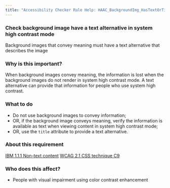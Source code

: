 ```yaml
---
title: "Accessibility Checker Rule Help: HAAC_BackgroundImg_HasTextOrTitle"
---
```


<div className="toolHelp">
<Row>
<Column colLg={16} colMd={8} colSm={4} className="toolHead">

### Check background image have a text alternative in system high contrast mode

<div id="locLevel"></div>

Background images that convey meaning must have a text alternative that describes the image

</Column>
</Row>
<Row>
<Column colLg={11} colMd={5} colSm={4} className="toolMain">

### Why is this important?

When background images convey meaning, the information is lost when the background images do not render in system high contrast mode. A text alternative can provide that information for people who use system high contrast.

<div id="locSnippet"></div>

### What to do

* Do not use background images to convey information;
* OR, if the background image conveys meaning, verify the information is available as text when viewing content in system high contrast mode;
* OR, use the `title` attribute to provide a text alternative.

</Column>
<Column colLg={5} colMd={3} colSm={4} className="toolLeft">

### About this requirement

[IBM 1.1.1 Non-text content](https://www.ibm.com/able/requirements/requirements/#1_1_1)
[WCAG 2.1 CSS technique C9](https://www.w3.org/WAI/WCAG21/Techniques/css/C9)

### Who does this affect?

* People with visual impairment using color contrast enhancement

</Column>
</Row>
</div>

